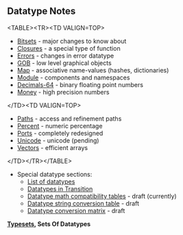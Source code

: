 
==Datatype Notes==
&lt;TABLE&gt;&lt;TR&gt;&lt;TD VALIGN=TOP&gt;
*[[Bitsets]] - major changes to know about
*[[Closures]] - a special type of function
*[[Errors]] - changes in error datatype
*[[GOB]] - low level graphical objects
*[[Map]] - associative name-values (hashes, dictionaries)
*[[Module]] - components and namespaces
*[[Decimals-64]] - binary floating point numbers
*[[Money]] - high precision numbers
&lt;/TD&gt;&lt;TD VALIGN=TOP&gt;
*[[Paths]] - access and refinement paths
*[[Percent]] - numeric percentage
*[[Ports]] - completely redesigned
*[[Unicode]] - unicode (pending)
*[[Vectors]] - efficient arrays
&lt;/TD&gt;&lt;/TR&gt;&lt;/TABLE&gt;
*Special datatype sections:
**[[datatypes|List of datatypes]]
**[[Datatypes in Transition]]
**[[Datatype math compatibility tables]] - draft (currently)
**[[Datatype string conversion table]] - draft
**[[Datatype conversion matrix]] - draft


'''[[Typesets]], Sets Of Datatypes'''